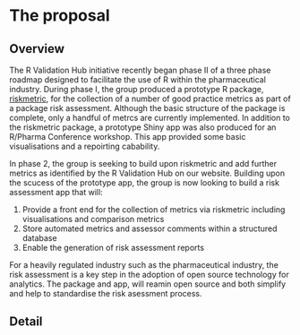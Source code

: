# The proposal
<!--
This is where the proposal should be outlined. 
-->

## Overview
<!--
At a high-level address what your proposal is and how it will address the problem identified. Highlight any benefits to the R Community that follow from solving the problem. This should be your most compelling section.
-->
The R Validation Hub initiative recently began phase II of a three phase roadmap designed to facilitate the use of R within the pharmaceutical industry.  During phase I, the group produced a prototype R package, [riskmetric](https://pharmar.github.io/riskmetric/), for the collection of a number of good practice metrics as part of a package risk assessment.  Although the basic structure of the package is complete, only a handful of metrcs are currently implemented.  In addition to the riskmetric package, a prototype Shiny app was also produced for an R/Pharma Conference workshop.  This app provided some basic visualisations and a repoirting cabability.

In phase 2, the group is seeking to build upon riskmetric and add further metrics as identified by the R Validation Hub on our website.  Building upon the scucess of the prototype app, the group is now looking to build a risk assessment app that will:

1. Provide a front end for the collection of metrics via riskmetric including visualisations and comparison metrics
2. Store automated metrics and assessor comments within a structured database
3. Enable the generation of risk assessment reports

For a heavily regulated industry such as the pharmaceutical industry, the risk assessment is a key step in the adoption of open source technology for analytics.  The package and app, will reamin open source and both simplify and help to standardise the risk asessment process.


## Detail
<!--
Go into more detail about the specifics of the project and it delivers against the problem.

Depending on project type the detail section should include:

 - [ ] Minimum Viable Product
 - [ ] Architecture
 - [ ] Assumptions
-->